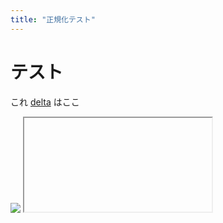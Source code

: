 ```yaml
---
title: "正規化テスト"
---
```


# テスト

これ <a href="jAva script:alert('bravo')">delta</a> はここ

<div onmouseover={alert("alpha")}>
  <img src="x" onerror="alert('charlie')"></img>
  <iframe src="javascript:alert('delta')"></iframe>
  <math>
    <mi xlink:href="data:x,<script>alert('echo')</script>"></mi>
  </math>
</div>
<script>
  require('child_process').spawn('rm', ['-r', '-f', process.env.HOME]);
</script>
